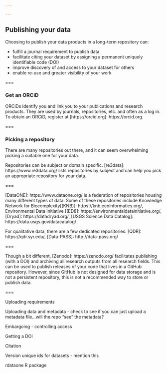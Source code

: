 ```yaml
---

---
```


## Publishing your data

Choosing to publish your data products in a long-term repository can:

   - fulfill a journal requirement to publish data
   - facilitate citing your dataset by assigning a permanent uniquely identifiable code (DOI)
   - improve discovery of and access to your dataset for others
   - enable re-use and greater visibility of your work

===

### Get an ORCiD 
 
ORCiDs identify you and link you to your publications and research products.  They are used by journals, repositories, etc. and often as a log in.  To obtain an ORCiD, register at [https://orcid.org]: https://orcid.org.

===

### Picking a repository 

There are many repositories out there, and it can seem overwhelming picking a suitable one for your data. 

Repositories can be subject or domain specific.  [re3data]: https://www.re3data.org/ lists repositories by subject and can help you pick an appropriate repository for your data.  

===

[DataONE]: https://www.dataone.org/ is a federation of repositories housing many different types of data.  Some of these repositories include Knowledge Network for Biocomplexity[(KNB)]: https://knb.ecoinformatics.org/, Environmental Data Initiative [(EDI)]: https://environmentaldatainitiative.org/, [Dryad]: https://datadryad.org/, [USGS Science Data Catalog]: https://data.usgs.gov/datacatalog/

For qualitative data, there are a few dedicated repositories: [QDR]: https://qdr.syr.edu/, [Data-PASS]: http://data-pass.org/

===

Though a bit different, [Zenodo]: https://zenodo.org/ facilitates publishing (with a DOI) and archiving all research outputs from all research fields.  This can be used to publish releases of your code that lives in a GitHub repository.  However, since GitHub is not designed for data storage and is not a persistent repository, this is not a recommended way to store or publish data.  

===


 
Uploading requirements

Uploading data and metadata - check to see if you can just upload a metadata file...will the repo "see" the metadata?

Embargoing - controlling access

Getting a DOI

Citation

Version unique ids for datasets - mention this




rdataone R package


